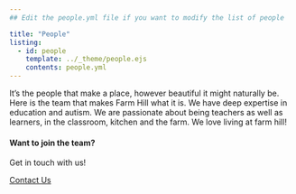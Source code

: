 ```yaml
---
## Edit the people.yml file if you want to modify the list of people

title: "People"
listing:
  - id: people
    template: ../_theme/people.ejs
    contents: people.yml
---
```

It's the people that make a place, however beautiful it might naturally be. 
Here is the team that makes Farm Hill what it is. We have deep expertise in education and autism.
We are passionate about being teachers as well as learners, in the classroom, kitchen and the farm. 
We love living at farm hill! 

::: {#people}
:::

::: {.page-cta}

#### Want to join the team?

Get in touch with us!

<a href="/contact" class="btn btn-primary">Contact Us</a>

:::